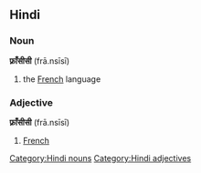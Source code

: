 ==Hindi==
===Noun===
'''फ़्राँसीसी''' (frā.nsīsī)
#the [[French]] language
===Adjective===
'''फ़्राँसीसी''' (frā.nsīsī)
#[[French]]
[[Category:Hindi nouns]]
[[Category:Hindi adjectives]]
